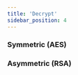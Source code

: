 ```yaml
---
title: 'Decrypt'
sidebar_position: 4
---
```



### Symmetric (AES)


<SdkCodeBlock
  ts={DecryptAesJs}
  py={DecryptAesPy}
  java={DecryptAesJava}
  php={DecryptAesPhp}
  go={DecryptAesGo}
/>

### Asymmetric (RSA)


<SdkCodeBlock
  ts={DecryptRsaJs}
  py={DecryptRsaPy}
  java={DecryptRsaJava}
  php={DecryptRsaPhp}
  go={DecryptRsaGo}
/>
